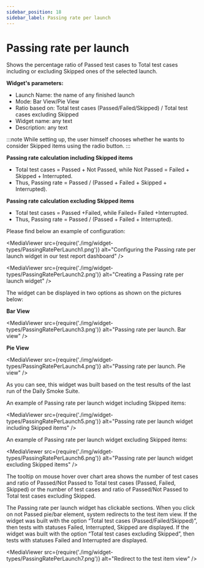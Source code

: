 ```yaml
---
sidebar_position: 18
sidebar_label: Passing rate per launch
---
```


# Passing rate per launch

Shows the percentage ratio of Passed test cases to Total test cases including or excluding Skipped ones of the selected launch.

**Widget's parameters:**

- Launch Name: the name of any finished launch
- Mode: Bar View/Pie View
- Ratio based on: Total test cases (Passed/Failed/Skipped) / Total test cases excluding Skipped
- Widget name: any text
- Description: any text

:::note
While setting up, the user himself chooses whether he wants to consider Skipped items using the radio button.
:::

**Passing rate calculation including Skipped items**

* Total test cases = Passed + Not Passed, while Not Passed = Failed + Skipped + Interrupted.
* Thus, Passing rate = Passed / (Passed + Failed + Skipped + Interrupted).

**Passing rate calculation excluding Skipped items**

* Total test cases = Passed +Failed, while Failed= Failed +Interrupted.
* Thus, Passing rate = Passed / (Passed + Failed + Interrupted).

Please find below an example of configuration:

<MediaViewer src={require('./img/widget-types/PassingRatePerLaunch1.png')} alt="Configuring the Passing rate per launch widget in our test report dashboard" />

<MediaViewer src={require('./img/widget-types/PassingRatePerLaunch2.png')} alt="Creating a Passing rate per launch widget" />

The widget can be displayed in two options as shown on the pictures below:

**Bar View**

<MediaViewer src={require('./img/widget-types/PassingRatePerLaunch3.png')} alt="Passing rate per launch. Bar view" />

**Pie View**

<MediaViewer src={require('./img/widget-types/PassingRatePerLaunch4.png')} alt="Passing rate per launch. Pie view" />

As you can see, this widget was built based on the test results of the last run of the Daily Smoke Suite.

An example of Passing rate per launch widget including Skipped items:

<MediaViewer src={require('./img/widget-types/PassingRatePerLaunch5.png')} alt="Passing rate per launch widget including Skipped items" />

An example of Passing rate per launch widget excluding Skipped items:

<MediaViewer src={require('./img/widget-types/PassingRatePerLaunch6.png')} alt="Passing rate per launch widget excluding Skipped items" />

The tooltip on mouse hover over chart area shows the number of test cases and ratio of Passed/Not Passed to Total test cases (Passed, Failed, Skipped) or the number of test cases and ratio of Passed/Not Passed to Total test cases excluding Skipped.

The Passing rate per launch widget has clickable sections. When you click on not Passed pie/bar element, system redirects to the test item view. If the widget was built with the option “Total test cases (Passed/Failed/Skipped)”, then tests with statuses Failed, Interrupted, Skipped are displayed. If the widget was built with the option “Total test cases excluding Skipped”, then tests with statuses Failed and Interrupted are displayed.

<MediaViewer src={require('./img/widget-types/PassingRatePerLaunch7.png')} alt="Redirect to the test item view" />
